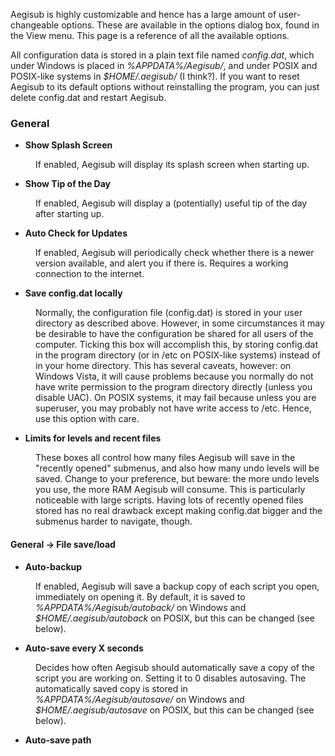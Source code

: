 Aegisub is highly customizable and hence has a large amount of user-changeable options. These are available in the options dialog box, found in the View menu. This page is a reference of all the available options.

All configuration data is stored in a plain text file named ''config.dat'', which under Windows is placed in ''%APPDATA%/Aegisub/'', and under POSIX and POSIX-like systems in ''$HOME/.aegisub/'' (I think?). If you want to reset Aegisub to its default options without reinstalling the program, you can just delete config.dat and restart Aegisub.

===General===
{{Todo|screenshot}}
* '''Show Splash Screen'''
: If enabled, Aegisub will display its splash screen when starting up.
* '''Show Tip of the Day'''
: If enabled, Aegisub will display a (potentially) useful tip of the day after starting up.
* '''Auto Check for Updates'''
: If enabled, Aegisub will periodically check whether there is a newer version available, and alert you if there is. Requires a working connection to the internet.
* '''Save config.dat locally'''
: Normally, the configuration file (config.dat) is stored in your user directory as described above. However, in some circumstances it may be desirable to have the configuration be shared for all users of the computer. Ticking this box will accomplish this, by storing config.dat in the program directory (or in /etc on POSIX-like systems) instead of in your home directory. This has several caveats, however: on Windows Vista, it will cause problems because you normally do not have write permission to the program directory directly (unless you disable UAC). On POSIX systems, it may fail because unless you are superuser, you may probably not have write access to /etc. Hence, use this option with care.
* '''Limits for levels and recent files'''
: These boxes all control how many files Aegisub will save in the "recently opened" submenus, and also how many undo levels will be saved. Change to your preference, but beware: the more undo levels you use, the more RAM Aegisub will consume. This is particularly noticeable with large scripts. Having lots of recently opened files stored has no real drawback except making config.dat bigger and the submenus harder to navigate, though.

====General -> File save/load====
{{Todo|screenshot}}
* '''Auto-backup'''
: If enabled, Aegisub will save a backup copy of each script you open, immediately on opening it. By default, it is saved to ''%APPDATA%/Aegisub/autoback/'' on Windows and ''$HOME/.aegisub/autoback'' on POSIX, but this can be changed (see below).
* '''Auto-save every X seconds'''
: Decides how often Aegisub should automatically save a copy of the script you are working on. Setting it to 0 disables autosaving. The automatically saved copy is stored in ''%APPDATA%/Aegisub/autosave/'' on Windows and ''$HOME/.aegisub/autosave'' on POSIX, but this can be changed (see below).
* '''Auto-save path'''